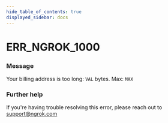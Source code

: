 ```yaml
---
hide_table_of_contents: true
displayed_sidebar: docs
---
```



# ERR_NGROK_1000

### Message

Your billing address is too long: `VAL` bytes. Max: `MAX`

<ErrorDetails error="err_ngrok_1000" />

### Further help

If you're having trouble resolving this error, please reach out to [support@ngrok.com](mailto:support@ngrok.com?subject=Help%20with%20ERR_NGROK_1000)
